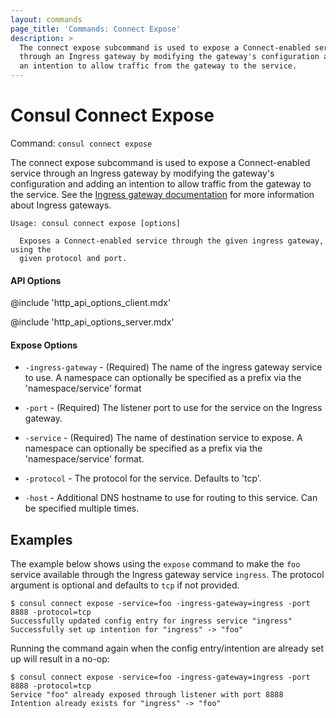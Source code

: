 ```yaml
---
layout: commands
page_title: 'Commands: Connect Expose'
description: >
  The connect expose subcommand is used to expose a Connect-enabled service 
  through an Ingress gateway by modifying the gateway's configuration and adding
  an intention to allow traffic from the gateway to the service.
---
```



# Consul Connect Expose

Command: `consul connect expose`

The connect expose subcommand is used to expose a Connect-enabled service
through an Ingress gateway by modifying the gateway's configuration and adding
an intention to allow traffic from the gateway to the service. See the
[Ingress gateway documentation](/docs/connect/ingress-gateway) for more information
about Ingress gateways.

```text
Usage: consul connect expose [options]

  Exposes a Connect-enabled service through the given ingress gateway, using the
  given protocol and port.
```

#### API Options

@include 'http_api_options_client.mdx'

@include 'http_api_options_server.mdx'

#### Expose Options

- `-ingress-gateway` - (Required) The name of the ingress gateway service to use.
  A namespace can optionally be specified as a prefix via the
  'namespace/service' format

- `-port` - (Required) The listener port to use for the service on the Ingress
  gateway.

- `-service` - (Required) The name of destination service to expose. A namespace
  can optionally be specified as a prefix via the 'namespace/service'
  format.

- `-protocol` - The protocol for the service. Defaults to 'tcp'.

- `-host` - Additional DNS hostname to use for routing to this service. Can be
  specified multiple times.

## Examples

The example below shows using the `expose` command to make the `foo` service available
through the Ingress gateway service `ingress`. The protocol argument is optional and
defaults to `tcp` if not provided.

```shell-session
$ consul connect expose -service=foo -ingress-gateway=ingress -port 8888 -protocol=tcp
Successfully updated config entry for ingress service "ingress"
Successfully set up intention for "ingress" -> "foo"
```

Running the command again when the config entry/intention are already set up will result
in a no-op:

```shell-session
$ consul connect expose -service=foo -ingress-gateway=ingress -port 8888 -protocol=tcp
Service "foo" already exposed through listener with port 8888
Intention already exists for "ingress" -> "foo"
```
